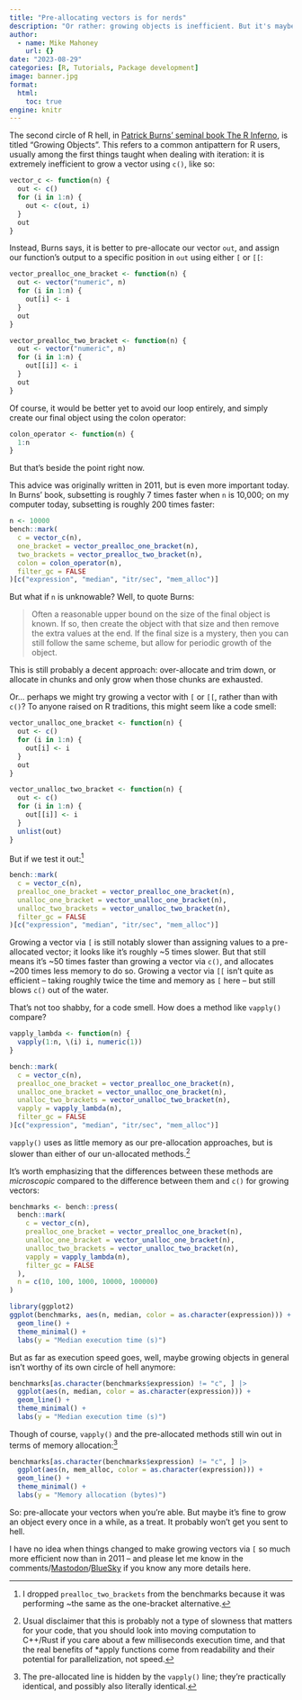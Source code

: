 ```yaml
---
title: "Pre-allocating vectors is for nerds"
description: "Or rather: growing objects is inefficient. But it's maybe not as big a deal as I'd believed."
author:
  - name: Mike Mahoney
    url: {}
date: "2023-08-29"
categories: [R, Tutorials, Package development]
image: banner.jpg
format: 
  html:
    toc: true
engine: knitr
---
```


The second circle of R hell, in [Patrick Burns' seminal book The R Inferno](https://www.burns-stat.com/pages/Tutor/R_inferno.pdf), is titled "Growing Objects". This refers to a common antipattern for R users, usually among the first things taught when dealing with iteration: it is extremely inefficient to grow a vector using `c()`, like so:

```r
vector_c <- function(n) {
  out <- c()
  for (i in 1:n) {
    out <- c(out, i)
  }
  out
}
```

Instead, Burns says, it is better to pre-allocate our vector `out`, and assign our function's output to a specific position in `out` using either `[` or `[[`:

```r
vector_prealloc_one_bracket <- function(n) {
  out <- vector("numeric", n)
  for (i in 1:n) {
    out[i] <- i
  }
  out
}

vector_prealloc_two_bracket <- function(n) {
  out <- vector("numeric", n)
  for (i in 1:n) {
    out[[i]] <- i
  }
  out
}
```

Of course, it would be better yet to avoid our loop entirely, and simply create our final object using the colon operator:

```r
colon_operator <- function(n) {
  1:n
}
```

But that's beside the point right now.

This advice was originally written in 2011, but is even more important today. In Burns' book, subsetting is roughly 7 times faster when `n` is 10,000; on my computer today, subsetting is roughly 200 times faster:

```r
n <- 10000
bench::mark(
  c = vector_c(n),
  one_bracket = vector_prealloc_one_bracket(n),
  two_brackets = vector_prealloc_two_bracket(n),
  colon = colon_operator(n),
  filter_gc = FALSE
)[c("expression", "median", "itr/sec", "mem_alloc")]
```

But what if `n` is unknowable? Well, to quote Burns:

> Often a reasonable upper bound on the size of the final object is known. If so,
then create the object with that size and then remove the extra values at the
end. If the final size is a mystery, then you can still follow the same scheme,
but allow for periodic growth of the object.

This is still probably a decent approach: over-allocate and trim down, or allocate in chunks and only grow when those chunks are exhausted.

Or... perhaps we might try growing a vector with `[` or `[[`, rather than with `c()`? To anyone raised on R traditions, this might seem like a code smell:

```r
vector_unalloc_one_bracket <- function(n) {
  out <- c()
  for (i in 1:n) {
    out[i] <- i
  }
  out
}

vector_unalloc_two_bracket <- function(n) {
  out <- c()
  for (i in 1:n) {
    out[[i]] <- i
  }
  unlist(out)
}
```

But if we test it out:^[I dropped `prealloc_two_brackets` from the benchmarks because it was performing ~the same as the one-bracket alternative.]

```r
bench::mark(
  c = vector_c(n),
  prealloc_one_bracket = vector_prealloc_one_bracket(n),
  unalloc_one_bracket = vector_unalloc_one_bracket(n),
  unalloc_two_brackets = vector_unalloc_two_bracket(n),
  filter_gc = FALSE
)[c("expression", "median", "itr/sec", "mem_alloc")]
```

Growing a vector via `[` is still notably slower than assigning values to a pre-allocated vector; it looks like it's roughly ~5 times slower. But that still means it's ~50 times faster than growing a vector via `c()`, and allocates ~200 times less memory to do so. Growing a vector via `[[` isn't quite as efficient -- taking roughly twice the time and memory as `[` here -- but still blows `c()` out of the water.

That's not too shabby, for a code smell. How does a method like `vapply()` compare?

```r
vapply_lambda <- function(n) {
  vapply(1:n, \(i) i, numeric(1))
}

bench::mark(
  c = vector_c(n),
  prealloc_one_bracket = vector_prealloc_one_bracket(n),
  unalloc_one_bracket = vector_unalloc_one_bracket(n),
  unalloc_two_brackets = vector_unalloc_two_bracket(n),
  vapply = vapply_lambda(n),
  filter_gc = FALSE
)[c("expression", "median", "itr/sec", "mem_alloc")]
```

`vapply()` uses as little memory as our pre-allocation approaches, but is slower than either of our un-allocated methods.^[Usual disclaimer that this is probably not a type of slowness that matters for your code, that you should look into moving computation to C++/Rust if you care about a few milliseconds execution time, and that the real benefits of *apply functions come from readability and their potential for parallelization, not speed.]

It's worth emphasizing that the differences between these methods are _microscopic_ compared to the difference between them and `c()` for growing vectors:

```r
benchmarks <- bench::press(
  bench::mark(
    c = vector_c(n),
    prealloc_one_bracket = vector_prealloc_one_bracket(n),
    unalloc_one_bracket = vector_unalloc_one_bracket(n),
    unalloc_two_brackets = vector_unalloc_two_bracket(n),
    vapply = vapply_lambda(n),
    filter_gc = FALSE
  ),
  n = c(10, 100, 1000, 10000, 100000)
)

library(ggplot2)
ggplot(benchmarks, aes(n, median, color = as.character(expression))) + 
  geom_line() + 
  theme_minimal() + 
  labs(y = "Median execution time (s)")
```

But as far as execution speed goes, well, maybe growing objects in general isn't worthy of its own circle of hell anymore:

```r
benchmarks[as.character(benchmarks$expression) != "c", ] |> 
  ggplot(aes(n, median, color = as.character(expression))) + 
  geom_line() + 
  theme_minimal() + 
  labs(y = "Median execution time (s)")
```

Though of course, `vapply()` and the pre-allocated methods still win out in terms of memory allocation:^[The pre-allocated line is hidden by the `vapply()` line; they're practically identical, and possibly also literally identical.]

```r
benchmarks[as.character(benchmarks$expression) != "c", ] |> 
  ggplot(aes(n, mem_alloc, color = as.character(expression))) + 
  geom_line() + 
  theme_minimal() + 
  labs(y = "Memory allocation (bytes)")
```

So: pre-allocate your vectors when you're able. But maybe it's fine to grow an object every once in a while, as a treat. It probably won't get you sent to hell.

I have no idea when things changed to make growing vectors via `[` so much more efficient now than in 2011 -- and please let me know in the comments/[Mastodon](https://fosstodon.org/@MikeMahoney218)/[BlueSky](https://bsky.app/profile/mikemahoney218.com) if you know any more details here. 
